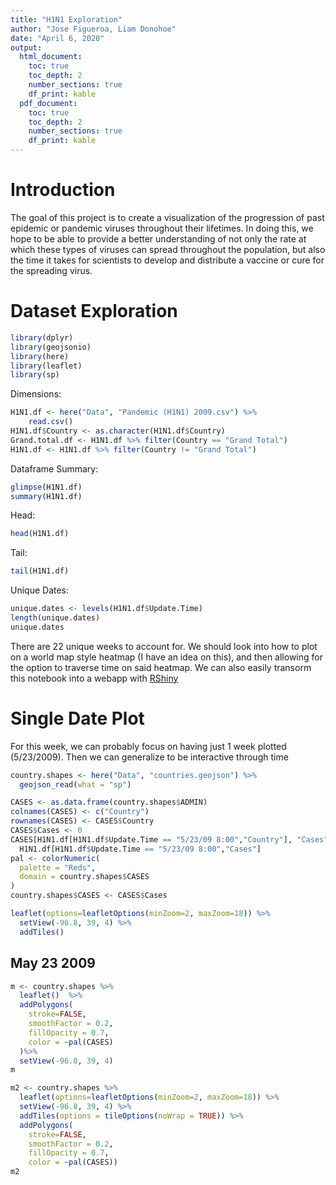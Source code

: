 ```yaml
---
title: "H1N1 Exploration"
author: "Jose Figueroa, Liam Donohoe"
date: "April 6, 2020"
output:
  html_document:
    toc: true
    toc_depth: 2
    number_sections: true
    df_print: kable
  pdf_document:
    toc: true
    toc_depth: 2
    number_sections: true
    df_print: kable
---
```


# Introduction

The goal of this project is to create a visualization of the progression of past epidemic or pandemic viruses throughout their lifetimes. In doing this, we hope to be able to provide a better understanding of not only the rate at which these types of viruses can spread throughout the population, but also the time it takes for scientists to develop and distribute a vaccine or cure for the spreading virus.

# Dataset Exploration
```r
library(dplyr)
library(geojsonio)
library(here)
library(leaflet)
library(sp)
```


Dimensions:
```r
H1N1.df <- here("Data", "Pandemic (H1N1) 2009.csv") %>%
    read.csv()
H1N1.df$Country <- as.character(H1N1.df$Country)
Grand.total.df <- H1N1.df %>% filter(Country == "Grand Total")
H1N1.df <- H1N1.df %>% filter(Country != "Grand Total")
```
Dataframe Summary:
```r
glimpse(H1N1.df)
summary(H1N1.df)
```


Head:
```r
head(H1N1.df)
```
Tail: 
```r
tail(H1N1.df)
```
Unique Dates:
```r
unique.dates <- levels(H1N1.df$Update.Time)
length(unique.dates)
unique.dates
```

There are 22 unique weeks to account for. We should look into how to plot on a world map style heatmap (I have an idea on this), and then allowing for the option to traverse time on said heatmap. We can also easily transorm this notebook into a webapp with [RShiny](https://shiny.rstudio.com/)

# Single Date Plot

For this week, we can probably focus on having just 1 week plotted (5/23/2009). Then we can generalize to be interactive through time

```r
country.shapes <- here("Data", "countries.geojson") %>%
  geojson_read(what = "sp")
```


```r
CASES <- as.data.frame(country.shapes$ADMIN)
colnames(CASES) <- c("Country")
rownames(CASES) <- CASES$Country
CASES$Cases <- 0
CASES[H1N1.df[H1N1.df$Update.Time == "5/23/09 8:00","Country"], "Cases"] <- 
  H1N1.df[H1N1.df$Update.Time == "5/23/09 8:00","Cases"]
pal <- colorNumeric(
  palette = "Reds",
  domain = country.shapes$CASES
)
country.shapes$CASES <- CASES$Cases
```



```r
leaflet(options=leafletOptions(minZoom=2, maxZoom=18)) %>%
  setView(-96.8, 39, 4) %>%
  addTiles()
```
## May 23 2009

```r
m <- country.shapes %>% 
  leaflet()  %>%
  addPolygons(
    stroke=FALSE,
    smoothFactor = 0.2,
    fillOpacity = 0.7,
    color = ~pal(CASES)
  )%>%
  setView(-96.8, 39, 4)
m
```

```r
m2 <- country.shapes %>%
  leaflet(options=leafletOptions(minZoom=2, maxZoom=18)) %>%
  setView(-96.8, 39, 4) %>%
  addTiles(options = tileOptions(noWrap = TRUE)) %>%
  addPolygons(
    stroke=FALSE,
    smoothFactor = 0.2,
    fillOpacity = 0.7,
    color = ~pal(CASES))
m2
```

